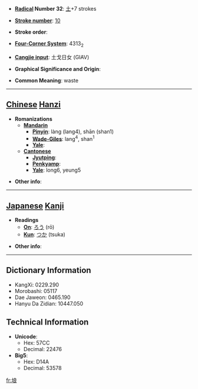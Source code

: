* '''[[Wiktionary:Chinese radical index| Radical]] Number 32''': [[Wiktionary:Chinese radical index 土|土]]+7 strokes

* '''[[Wiktionary:Chinese total strokes index|Stroke number]]''': [[Wiktionary:Chinese total strokes index 10|10]]

* '''Stroke order''': 

* '''[[Wiktionary:Chinese four corner index|Four-Corner System]]''': 4313<sub>2</sub>

* '''[[Wiktionary:Chinese Cangjie index|Cangjie input]]''': 土戈日女 (GIAV)

* '''Graphical Significance and Origin''': 

* '''Common Meaning''': waste

----

== [[Chinese]] [[Hanzi]] ==

* '''Romanizations'''
** '''[[Mandarin]]'''
*** '''[[Pinyin]]''': làng (lang4), shān (shan1)
*** '''[[Wade-Giles]]''': lang<sup>4</sup>, shan<sup>1</sup>
*** '''[[Yale]]''': 
** '''[[Cantonese]]'''
*** '''[[Jyutping]]''':
*** '''[[Penkyamp]]''': 
*** '''[[Yale]]''': long6, yeung5

* '''Other info''': 

----

== [[Japanese]] [[Kanji]] ==

* '''Readings'''
** '''[[On]]''': [[ろう]] (rō)
** '''[[Kun]]''': [[つか]] (tsuka)

* '''Other info''':  

----

== Dictionary Information ==

* KangXi: 0229.290
* Morobashi: 05117
* Dae Jaweon: 0465.190
* Hanyu Da Zidian: 10447.050

== Technical Information ==

* '''Unicode''':
** Hex: 57CC
** Decimal: 22476
* '''Big5''':
** Hex: D14A
** Decimal: 53578

[[fr:埌]]